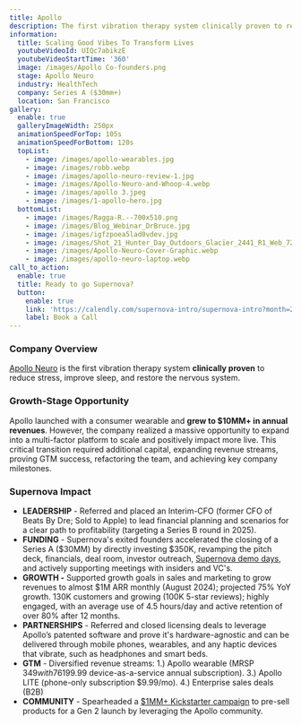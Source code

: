 ```yaml
---
title: Apollo
description: The first vibration therapy system clinically proven to reduce stress
information:
  title: Scaling Good Vibes To Transform Lives
  youtubeVideoId: UIQc7abikzE
  youtubeVideoStartTime: '360'
  image: /images/Apollo Co-founders.png
  stage: Apollo Neuro
  industry: HealthTech
  company: Series A ($30mm+)
  location: San Francisco
gallery:
  enable: true
  galleryImageWidth: 250px
  animationSpeedForTop: 105s
  animationSpeedForBottom: 120s
  topList:
    - image: /images/apollo-wearables.jpg
    - image: /images/robb.webp
    - image: /images/apollo-neuro-review-1.jpg
    - image: /images/Apollo-Neuro-and-Whoop-4.webp
    - image: /images/apollo 3.jpeg
    - image: /images/1-apollo-hero.jpg
  bottomList:
    - image: /images/Ragga-R.--700x510.png
    - image: /images/Blog_Webinar_DrBruce.jpg
    - image: /images/igfzpoea5lad0vdev.jpg
    - image: /images/Shot_21_Hunter_Day_Outdoors_Glacier_2441_R1_Web_720x.jpeg
    - image: /images/Apollo-Neuro-Cover-Graphic.webp
    - image: /images/apollo-neuro-laptop.webp
call_to_action:
  enable: true
  title: Ready to go Supernova?
  button:
    enable: true
    link: 'https://calendly.com/supernova-intro/supernova-intro?month=2024-10'
    label: Book a Call
---
```


### Company Overview

[Apollo Neuro](https://apolloneuro.com/) is the first vibration therapy system **clinically proven** to reduce stress, improve sleep, and restore the nervous system.

### Growth-Stage Opportunity

Apollo launched with a consumer wearable and **grew to $10MM+ in annual revenues**. However, the company realized a massive opportunity to expand into a multi-factor platform to scale and positively impact more live. This critical transition required additional capital, expanding revenue streams, proving GTM success, refactoring the team, and achieving key company milestones.

### Supernova Impact

* **LEADERSHIP** - Referred and placed an Interim-CFO (former CFO of Beats By Dre; Sold to Apple) to lead financial planning and scenarios for a clear path to profitability (targeting a Series B round in 2025).
* **FUNDING** - Supernova's exited founders accelerated the closing of a Series A ($30MM) by directly investing $350K, revamping the pitch deck, financials, deal room, investor outreach,  [Supernova demo days](https://kern.al/event/supernova-demo-day), and actively supporting meetings with insiders and VC's.
* **GROWTH -** Supported growth goals in sales and marketing to grow revenues to almost $1M ARR monthly (August 2024); projected 75% YoY growth. 130K customers and growing (100K 5-star reviews); highly engaged, with an average use of 4.5 hours/day and active retention of over 80% after 12 months.
* **PARTNERSHIPS** - Referred and closed licensing deals to leverage Apollo’s patented software and prove it's hardware-agnostic and can be delivered through mobile phones, wearables, and any haptic devices that vibrate, such as headphones and smart beds.
* **GTM** - Diversified revenue streams: 1.) Apollo wearable (MRSP $349 with 76% gross margin) and 2.) AI Vibes ($199.99 device-as-a-service annual subscription). 3.) Apollo LITE (phone-only subscription $9.99/mo). 4.) Enterprise sales deals (B2B)
* **COMMUNITY** - Spearheaded a [$1MM+ Kickstarter campaign](https://www.kickstarter.com/projects/apolloneuro/apollo-20-the-future-of-personalized-well-being) to pre-sell products for a Gen 2 launch by leveraging the Apollo community.

<BlockQuote customerImage="/images/Kathryn.avif" customerName="Kathryn Fantauzzi" customerRole="CEO/Co-founder of Apollo Neuro" content="Scaling a company is hard AF. Supernova is a game-changer!" />
